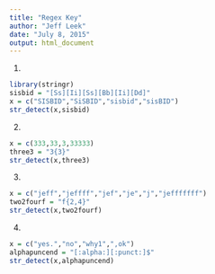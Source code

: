 ---
title: "Regex Key"
author: "Jeff Leek"
date: "July 8, 2015"
output: html_document
---

1.
```{r}
library(stringr)
sisbid = "[Ss][Ii][Ss][Bb][Ii][Dd]"
x = c("SISBID","SiSBID","sisbid","sisBID")
str_detect(x,sisbid)
```

2. 
```{r}
x = c(333,33,3,33333)
three3 = "3{3}"
str_detect(x,three3)
```

3.

```{r}
x = c("jeff","jeffff","jef","je","j","jefffffff")
two2fourf = "f{2,4}"
str_detect(x,two2fourf)
```

4. 

```{r}
x = c("yes.","no","why1",",ok")
alphapuncend = "[:alpha:][:punct:]$"
str_detect(x,alphapuncend)
```